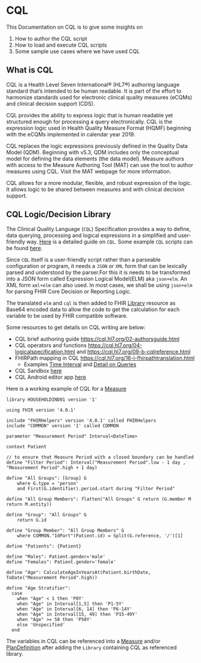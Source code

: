 # CQL

This Documentation on CQL is to give some insights on
1. How to author the CQL script
2. How to load and execute CQL scripts
3. Some sample use cases where we have used CQL

## What is CQL

CQL­ is a Health Level Seven International® (HL7®) authoring language standard that’s intended to be human readable. It is part of the effort to harmonize standards used for electronic clinical quality measures (eCQMs) and clinical decision support (CDS).

CQL provides the ability to express logic that is human readable yet structured enough for processing a query electronically. CQL is the expression logic used in Health Quality Measure Format (HQMF) beginning with the eCQMs implemented in calendar year 2019.

CQL replaces the logic expressions previously defined in the Quality Data Model (QDM). Beginning with v5.3, QDM includes only the conceptual model for defining the data elements (the data model). Measure authors with access to the Measure Authoring Tool (MAT) can use the tool to author measures using CQL­. Visit the MAT webpage for more information.

CQL allows for a more modular, flexible, and robust expression of the logic. It allows logic to be shared between measures and with clinical decision support.

## CQL Logic/Decision Library

The Clinical Quality Language (`CQL`) Specification provides a way to define, data querying, processing and logical expressions in a simplified and user-friendly way. [Here](https://cql.hl7.org/01-introduction.html) is a detailed guide on `CQL`. Some example `CQL` scripts can be found [here](https://github.com/opensrp/fhir-resources/tree/main/ecbis/measure_cql).

Since `CQL` itself is a user-friendly script rather than a parseable configuration or program, it needs a `JSON` or `XML` form that can be lexically parsed and understood by the parser.For this it is needs to be transformed into a JSON form called Expression Logical Model(ELM) aka `json+elm`. An XML form `xml+elm` can also used. In most cases, we shall be using `json+elm` for parsing FHIR Core Decision or Reporting Logic. 

The translated `elm` and `cql` is then added to FHIR [Library](http://hl7.org/fhir/R4/library.html) resource as Base64 encoded data to allow the code to get the calculation for each variable to be used by FHIR compatible software.

Some resources to get details on CQL writing are below:

- CQL brief authoring guide https://cql.hl7.org/02-authorsguide.html
- CQL operators and functions https://cql.hl7.org/04-logicalspecification.html and https://cql.hl7.org/09-b-cqlreference.html
- FHIRPath mapping in CQL https://cql.hl7.org/16-i-fhirpathtranslation.html
    - Examples [Time Interval](https://cql.hl7.org/15-h-timeintervalcalculations.html) and [Detail on Queries](https://cql.hl7.org/03-developersguide.html#conditional-expressions)
- CQL Sandbox [here](https://sandbox.cqlab.io/)
- CQL Android editor app [here](https://github.com/Path-Check/cql-editor-app/)

Here is a working example of CQL for a [Measure](http://hl7.org/fhir/measure.html)

````
library HOUSEHOLDIND01 version '1'

using FHIR version '4.0.1'

include "FHIRHelpers" version '4.0.1' called FHIRHelpers
include "COMMON" version '1' called COMMON

parameter "Measurement Period" Interval<DateTime>

context Patient

// to ensure that Measure Period with a closed boundary can be handled
define "Filter Period": Interval("Measurement Period".low - 1 day , "Measurement Period".high + 1 day)

define "All Groups": [Group] G
    where G.type = 'person'
    and First(G.identifier).period.start during "Filter Period"

define "All Group Members": flatten("All Groups" G return (G.member M return M.entity))

define "Group": "All Groups" G
    return G.id

define "Group Member": "All Group Members" G
    where COMMON."IdPart"(Patient.id) = Split(G.reference, '/')[1]

define "Patients": {Patient}

define "Males": Patient.gender='male'
define "Females": Patient.gender='female'

define "Age": CalculateAgeInYearsAt(Patient.birthDate, ToDate("Measurement Period".high))

define "Age Stratifier":
  case
    when "Age" < 1 then 'P0Y'
    when "Age" in Interval[1,5] then 'P1-5Y'
    when "Age" in Interval[6, 14] then 'P6-14Y'
    when "Age" in Interval[15, 49] then 'P15-49Y'
    when "Age" >= 50 then 'P50Y'
    else 'Unspecified'
  end
````


The variables in CQL can be referenced into a [Measure](http://hl7.org/fhir/measure.html) and/or [PlanDefinition](http://hl7.org/fhir/plandefinition.html) after adding the `Library` containing CQL as referenced library.